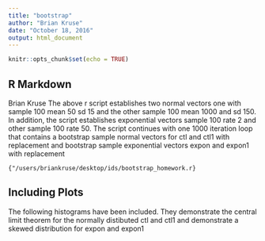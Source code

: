 ```yaml
---
title: "bootstrap"
author: "Brian Kruse"
date: "October 18, 2016"
output: html_document
---
```


```r
knitr::opts_chunk$set(echo = TRUE)
```

## R Markdown

Brian Kruse
The above r script establishes two normal vectors one with sample 100 mean 50 sd 15
and the other sample 100 mean 1000 and sd 150. In addition, the script establishes exponential vectors sample 100 rate 2 and other sample 100 rate 50.  The script continues with one 1000 iteration loop that contains a bootstrap sample normal vectors for ctl and ctl1 with replacement and bootstrap sample exponential vectors expon and expon1 with replacement


```
{"/users/briankruse/desktop/ids/bootstrap_homework.r}

```

## Including Plots

The following histograms have been included.  They demonstrate the central limit theorem for the normally distibuted ctl and ctl1 and demonstrate a skewed distribution for expon and expon1
